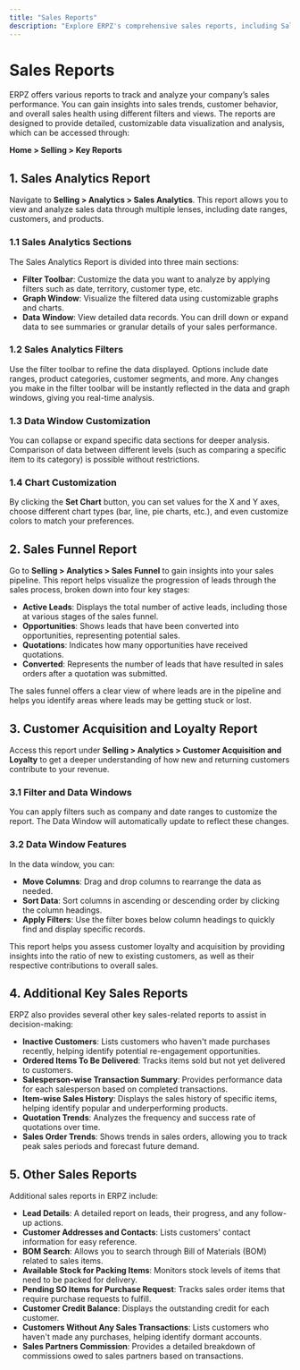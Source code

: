 ```yaml
---
title: "Sales Reports"
description: "Explore ERPZ's comprehensive sales reports, including Sales Analytics, Sales Funnel, and Customer Acquisition and Loyalty Reports."
---
```


# Sales Reports

ERPZ offers various reports to track and analyze your company’s sales performance. You can gain insights into sales trends, customer behavior, and overall sales health using different filters and views. The reports are designed to provide detailed, customizable data visualization and analysis, which can be accessed through:

**Home > Selling > Key Reports**

## 1. Sales Analytics Report

Navigate to **Selling > Analytics > Sales Analytics**. This report allows you to view and analyze sales data through multiple lenses, including date ranges, customers, and products.

### 1.1 Sales Analytics Sections
The Sales Analytics Report is divided into three main sections:
- **Filter Toolbar**: Customize the data you want to analyze by applying filters such as date, territory, customer type, etc.
- **Graph Window**: Visualize the filtered data using customizable graphs and charts.
- **Data Window**: View detailed data records. You can drill down or expand data to see summaries or granular details of your sales performance.

### 1.2 Sales Analytics Filters
Use the filter toolbar to refine the data displayed. Options include date ranges, product categories, customer segments, and more. Any changes you make in the filter toolbar will be instantly reflected in the data and graph windows, giving you real-time analysis.

### 1.3 Data Window Customization
You can collapse or expand specific data sections for deeper analysis. Comparison of data between different levels (such as comparing a specific item to its category) is possible without restrictions.

### 1.4 Chart Customization
By clicking the **Set Chart** button, you can set values for the X and Y axes, choose different chart types (bar, line, pie charts, etc.), and even customize colors to match your preferences.

## 2. Sales Funnel Report

Go to **Selling > Analytics > Sales Funnel** to gain insights into your sales pipeline. This report helps visualize the progression of leads through the sales process, broken down into four key stages:

- **Active Leads**: Displays the total number of active leads, including those at various stages of the sales funnel.
- **Opportunities**: Shows leads that have been converted into opportunities, representing potential sales.
- **Quotations**: Indicates how many opportunities have received quotations.
- **Converted**: Represents the number of leads that have resulted in sales orders after a quotation was submitted.

The sales funnel offers a clear view of where leads are in the pipeline and helps you identify areas where leads may be getting stuck or lost.

## 3. Customer Acquisition and Loyalty Report

Access this report under **Selling > Analytics > Customer Acquisition and Loyalty** to get a deeper understanding of how new and returning customers contribute to your revenue.

### 3.1 Filter and Data Windows
You can apply filters such as company and date ranges to customize the report. The Data Window will automatically update to reflect these changes.

### 3.2 Data Window Features
In the data window, you can:
- **Move Columns**: Drag and drop columns to rearrange the data as needed.
- **Sort Data**: Sort columns in ascending or descending order by clicking the column headings.
- **Apply Filters**: Use the filter boxes below column headings to quickly find and display specific records.

This report helps you assess customer loyalty and acquisition by providing insights into the ratio of new to existing customers, as well as their respective contributions to overall sales.

## 4. Additional Key Sales Reports

ERPZ also provides several other key sales-related reports to assist in decision-making:

- **Inactive Customers**: Lists customers who haven't made purchases recently, helping identify potential re-engagement opportunities.
- **Ordered Items To Be Delivered**: Tracks items sold but not yet delivered to customers.
- **Salesperson-wise Transaction Summary**: Provides performance data for each salesperson based on completed transactions.
- **Item-wise Sales History**: Displays the sales history of specific items, helping identify popular and underperforming products.
- **Quotation Trends**: Analyzes the frequency and success rate of quotations over time.
- **Sales Order Trends**: Shows trends in sales orders, allowing you to track peak sales periods and forecast future demand.

## 5. Other Sales Reports

Additional sales reports in ERPZ include:

- **Lead Details**: A detailed report on leads, their progress, and any follow-up actions.
- **Customer Addresses and Contacts**: Lists customers' contact information for easy reference.
- **BOM Search**: Allows you to search through Bill of Materials (BOM) related to sales items.
- **Available Stock for Packing Items**: Monitors stock levels of items that need to be packed for delivery.
- **Pending SO Items for Purchase Request**: Tracks sales order items that require purchase requests to fulfill.
- **Customer Credit Balance**: Displays the outstanding credit for each customer.
- **Customers Without Any Sales Transactions**: Lists customers who haven't made any purchases, helping identify dormant accounts.
- **Sales Partners Commission**: Provides a detailed breakdown of commissions owed to sales partners based on transactions.
